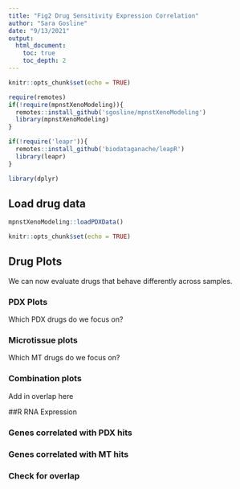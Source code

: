 ```yaml
---
title: "Fig2 Drug Sensitivity Expression Correlation"
author: "Sara Gosline"
date: "9/13/2021"
output:  
  html_document:
    toc: true
    toc_depth: 2
---
```


```r
knitr::opts_chunk$set(echo = TRUE)

require(remotes)
if(!require(mpnstXenoModeling)){
  remotes::install_github('sgosline/mpnstXenoModeling')
  library(mpnstXenoModeling)
}

if(!require('leapr')){
  remotes::install_github('biodataganache/leapR')
  library(leapr)
}

library(dplyr)

```


## Load drug data
```r
mpnstXenoModeling::loadPDXData()

```


```r
knitr::opts_chunk$set(echo = TRUE)
```

## Drug Plots

We can now evaluate drugs that behave differently across samples.

### PDX Plots

Which PDX drugs do we focus on?

### Microtissue plots

Which MT drugs do we focus on?

### Combination plots

Add in overlap here

##R RNA Expression

### Genes correlated with PDX hits

### Genes correlated with MT hits

### Check for overlap